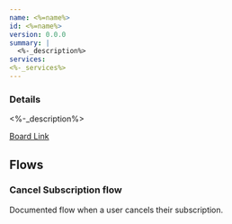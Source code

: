 ```yaml
---
name: <%=name%>
id: <%=name%>
version: 0.0.0
summary: |
  <%-_description%>
services:
<%-_services%>
---
```


### Details
<%-_description%>

<NodeGraph title="Domain Graph" />

[Board Link](<%=_link%>)

## Flows

### Cancel Subscription flow
Documented flow when a user cancels their subscription.

<Flow id="CancelSubscription" version="latest" includeKey={false} />
